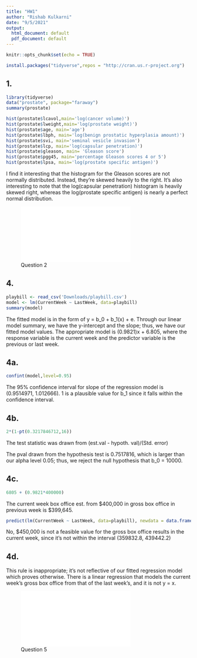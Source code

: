 ```yaml
---
title: "HW1"
author: "Rishab Kulkarni"
date: "9/5/2021"
output:
  html_document: default
  pdf_document: default
---
```


```r
knitr::opts_chunk$set(echo = TRUE)
```

```r
install.packages("tidyverse",repos = "http://cran.us.r-project.org")
```

## 1.

```r
library(tidyverse)
data("prostate", package="faraway")
summary(prostate)
```
```r
hist(prostate$lcavol,main='log(cancer volume)')
hist(prostate$lweight,main='log(prostate weight)')
hist(prostate$age, main='age')
hist(prostate$lbph, main='log(benign prostatic hyperplasia amount)')
hist(prostate$svi, main='seminal vesicle invasion')
hist(prostate$lcp, main='log(capsular penetration)')
hist(prostate$gleason, main= 'Gleason score')
hist(prostate$pgg45, main='percentage Gleason scores 4 or 5')
hist(prostate$lpsa, main='log(prostate specific antigen)')
```
I find it interesting that the histogram for the Gleason scores are not
normally distributed. Instead, they're skewed heavily to the right. 
It's also interesting to note that the log(capsular penetration)
histogram is heavily skewed right, whereas the log(prostate specific antigen)
is nearly a perfect normal distribution. 


![Question 2](/Users/rishabkulkarni/Downloads/Question2.pdf)

## 4.

```r
playbill <- read_csv('Downloads/playbill.csv')
model <- lm(CurrentWeek ~ LastWeek, data=playbill)
summary(model)
```
The fitted model is in the form of y = b_0 + b_1(x) + e.
Through our linear model summary, we have the y-intercept and the slope;
thus, we have our fitted model values. The appropriate model is
(0.9821)x + 6.805, where the response variable is the current week
and the predictor variable is the previous or last week.

## 4a.

```r
confint(model,level=0.95)
```
The 95% confidence interval for slope of the regression model is
(0.9514971, 1.012666). 1 is a plausible value for b_1 since it falls 
within the confidence interval.

## 4b.

```r
2*(1-pt(0.3217846712,16))
```
The test statistic was drawn from (est.val - hypoth. val)/(Std. error)

The pval drawn from the hypothesis test is 0.7517816,
which is larger than our alpha level 0.05; thus, we reject
the null hypothesis that b_0 = 10000.

## 4c.

```r
6805 + (0.9821*400000)
```
The current week box office est. from $400,000 in gross box office
in previous week is $399,645.

```r
predict(lm(CurrentWeek ~ LastWeek, data=playbill), newdata = data.frame(LastWeek=400000),interval= "prediction")
```
No, $450,000 is not a feasible value for the gross box office results
in the current week, since it's not within the interval (359832.8, 439442.2)

## 4d.

This rule is inappropriate; it's not reflective of our fitted regression
model which proves otherwise. There is a linear regression that models
the current week's gross box office from that of the last week's, and
it is not y = x.


![Question 5](/Users/rishabkulkarni/Downloads/Question5.pdf)
